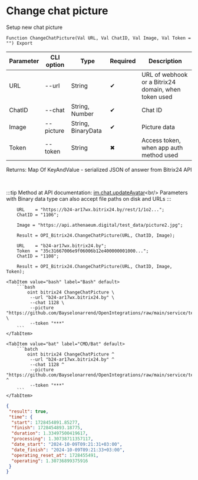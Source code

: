 ﻿---
sidebar_position: 9
---


# Change chat picture
 Setup new chat picture



`Function ChangeChatPicture(Val URL, Val ChatID, Val Image, Val Token = "") Export`

  | Parameter | CLI option | Type | Required | Description |
  |-|-|-|-|-|
  | URL | --url | String | &#x2714; | URL of webhook or a Bitrix24 domain, when token used |
  | ChatID | --chat | String, Number | &#x2714; | Chat ID |
  | Image | --picture | String, BinaryData | &#x2714; | Picture data |
  | Token | --token | String | &#x2716; | Access token, when app auth method used |

  
  Returns:  Map Of KeyAndValue - serialized JSON of answer from Bitrix24 API

<br/>

:::tip
Method at API documentation: [im.chat.updateAvatar](https://dev.1c-bitrix.ru/learning/course/?COURSE_ID=93&LESSON_ID=12109)&lt;br/&gt;
Parameters with Binary data type can also accept file paths on disk and URLs
:::
<br/>


```bsl title="1C:Enterprise/OneScript code example"
    URL    = "https://b24-ar17wx.bitrix24.by/rest/1/1o2...";
    ChatID = "1106";

    Image = "https://api.athenaeum.digital/test_data/picture2.jpg";

    Result = OPI_Bitrix24.ChangeChatPicture(URL, ChatID, Image);

    URL    = "b24-ar17wx.bitrix24.by";
    Token  = "35c31667006e9f06006b12e400000001000...";
    ChatID = "1108";

    Result = OPI_Bitrix24.ChangeChatPicture(URL, ChatID, Image, Token);
```
 

 <Tabs>
  
    <TabItem value="bash" label="Bash" default>
        ```bash
            oint bitrix24 ChangeChatPicture \
             --url "b24-ar17wx.bitrix24.by" \
             --chat 1128 \
             --picture "https://github.com/Bayselonarrend/OpenIntegrations/raw/main/service/test_data/picture2.jpg" \
             --token "***"
        ```
    </TabItem>
  
    <TabItem value="bat" label="CMD/Bat" default>
        ```batch
            oint bitrix24 ChangeChatPicture ^
             --url "b24-ar17wx.bitrix24.by" ^
             --chat 1128 ^
             --picture "https://github.com/Bayselonarrend/OpenIntegrations/raw/main/service/test_data/picture2.jpg" ^
             --token "***"
        ```
    </TabItem>
</Tabs>


```json title="Result"
{
 "result": true,
 "time": {
  "start": 1728454891.85277,
  "finish": 1728454893.18775,
  "duration": 1.33497500419617,
  "processing": 1.30738711357117,
  "date_start": "2024-10-09T09:21:31+03:00",
  "date_finish": "2024-10-09T09:21:33+03:00",
  "operating_reset_at": 1728455491,
  "operating": 1.30736899375916
 }
}
```
